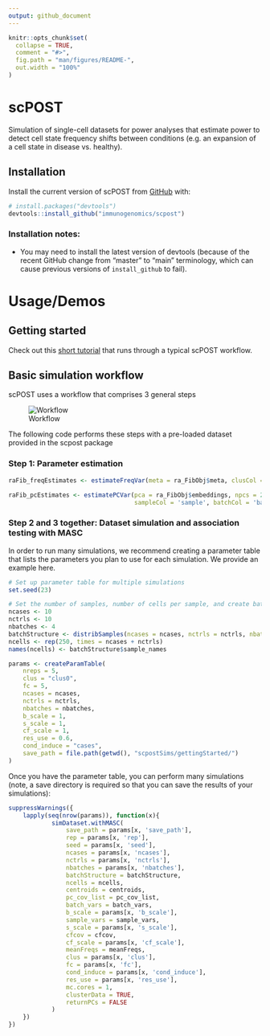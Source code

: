 ```yaml
---
output: github_document
---
```


<!-- README.md is generated from README.Rmd. Please edit that file -->

```r
knitr::opts_chunk$set(
  collapse = TRUE,
  comment = "#>",
  fig.path = "man/figures/README-",
  out.width = "100%"
)
```

# scPOST

<!-- badges: start -->
<!-- badges: end -->

Simulation of single-cell datasets for power analyses that estimate power to detect cell state frequency shifts between conditions (e.g. an expansion of a cell state in disease vs. healthy).

## Installation

Install the current version of scPOST from [GitHub](https://github.com/) with:

``` r
# install.packages("devtools")
devtools::install_github("immunogenomics/scpost")
```

### Installation notes: 
* You may need to install the latest version of devtools (because of the recent GitHub change from "master" to "main" terminology, which can cause previous versions of `install_github` to fail).

# Usage/Demos
## Getting started

Check out this [short tutorial](https://github.com/immunogenomics/scpost/blob/main/vignettes/GettingStarted_Tutorial.ipynb) that runs through a typical scPOST workflow.

## Basic simulation workflow

scPOST uses a workflow that comprises 3 general steps

![Workflow](https://github.com/immunogenomics/scpost/blob/main/docs/images/PowerFig1.png)

The following code performs these steps with a pre-loaded dataset provided in the scpost package

### Step 1: Parameter estimation
```r
raFib_freqEstimates <- estimateFreqVar(meta = ra_FibObj$meta, clusCol = 'clusOnlyFib', sampleCol = 'sample', logCov = TRUE)
```

```r
raFib_pcEstimates <- estimatePCVar(pca = ra_FibObj$embeddings, npcs = 20, meta = ra_FibObj$meta, clusCol = 'clusOnlyFib',
                                   sampleCol = 'sample', batchCol = 'batch')
```

### Step 2 and 3 together: Dataset simulation and association testing with MASC

In order to run many simulations, we recommend creating a parameter table that lists the parameters you plan to use for each simulation. We provide an example here.

```r
# Set up parameter table for multiple simulations
set.seed(23)

# Set the number of samples, number of cells per sample, and create batch structure
ncases <- 10
nctrls <- 10
nbatches <- 4
batchStructure <- distribSamples(ncases = ncases, nctrls = nctrls, nbatches = nbatches)
ncells <- rep(250, times = ncases + nctrls)
names(ncells) <- batchStructure$sample_names

params <- createParamTable(
    nreps = 5,
    clus = "clus0",
    fc = 5,
    ncases = ncases,
    nctrls = nctrls,
    nbatches = nbatches,
    b_scale = 1,
    s_scale = 1,
    cf_scale = 1,
    res_use = 0.6,
    cond_induce = "cases",
    save_path = file.path(getwd(), "scpostSims/gettingStarted/")
)
```

Once you have the parameter table, you can perform many simulations (note, a save directory is required so that you can save the results of your simulations):

```r
suppressWarnings({
    lapply(seq(nrow(params)), function(x){
            simDataset.withMASC(
                save_path = params[x, 'save_path'],
                rep = params[x, 'rep'],
                seed = params[x, 'seed'],
                ncases = params[x, 'ncases'],
                nctrls = params[x, 'nctrls'],
                nbatches = params[x, 'nbatches'],
                batchStructure = batchStructure,
                ncells = ncells,
                centroids = centroids,
                pc_cov_list = pc_cov_list,
                batch_vars = batch_vars,
                b_scale = params[x, 'b_scale'],
                sample_vars = sample_vars,
                s_scale = params[x, 's_scale'],
                cfcov = cfcov,
                cf_scale = params[x, 'cf_scale'],
                meanFreqs = meanFreqs,
                clus = params[x, 'clus'],
                fc = params[x, 'fc'],
                cond_induce = params[x, 'cond_induce'],
                res_use = params[x, 'res_use'], 
                mc.cores = 1,
                clusterData = TRUE,
                returnPCs = FALSE
            )
    })
})
```
